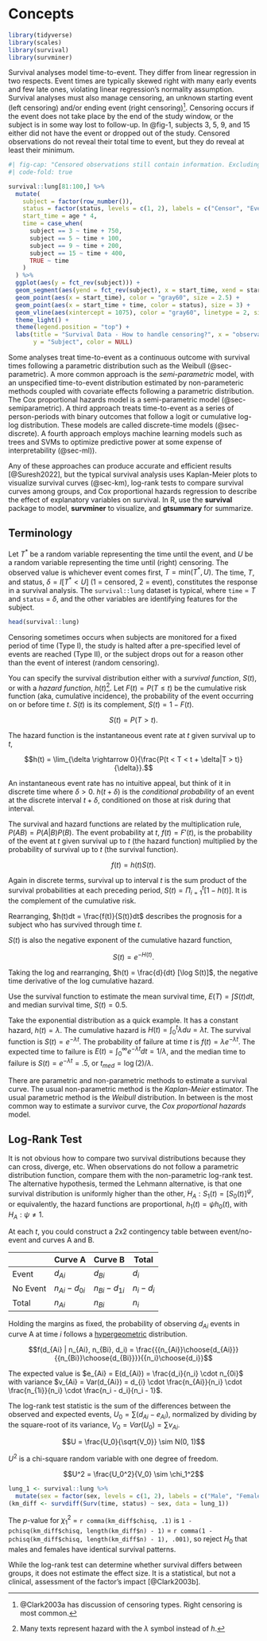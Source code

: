 # Concepts

```r
library(tidyverse)
library(scales)
library(survival)
library(survminer)
```

Survival analyses model time-to-event. They differ from linear regression in two respects. Event times are typically skewed right with many early events and few late ones, violating linear regression's normality assumption. Survival analyses must also manage censoring, an unknown starting event (left censoring) and/or ending event (right censoring)^[@Clark2003a has discussion of censoring types. Right censoring is most common.]. Censoring occurs if the event does not take place by the end of the study window, or the subject is in some way lost to follow-up. In @fig-1, subjects 3, 5, 9, and 15 either did not have the event or dropped out of the study. Censored observations do not reveal their total time to event, but they do reveal at least their minimum.

```r
#| fig-cap: "Censored observations still contain information. Excluding or ignoring leads to biased and inefficient predictions."
#| code-fold: true

survival::lung[81:100,] %>%
  mutate(
    subject = factor(row_number()),
    status = factor(status, levels = c(1, 2), labels = c("Censor", "Event")),
    start_time = age * 4,
    time = case_when(
      subject == 3 ~ time + 750,
      subject == 5 ~ time + 100,
      subject == 9 ~ time + 200,
      subject == 15 ~ time + 400,
      TRUE ~ time
    )
  ) %>%
  ggplot(aes(y = fct_rev(subject))) +
  geom_segment(aes(yend = fct_rev(subject), x = start_time, xend = start_time + time), size = 2, color = "darkgray") +
  geom_point(aes(x = start_time), color = "gray60", size = 2.5) +
  geom_point(aes(x = start_time + time, color = status), size = 3) +
  geom_vline(aes(xintercept = 1075), color = "gray60", linetype = 2, size = 1) +
  theme_light() +
  theme(legend.position = "top") +
  labs(title = "Survival Data - How to handle censoring?", x = "observation period",
       y = "Subject", color = NULL)
```

Some analyses treat time-to-event as a continuous outcome with survival times following a parametric distribution such as the Weibull (@sec-parametric). A more common approach is the *semi-parametric* model, with an unspecified time-to-event distribution estimated by non-parameteric methods coupled with covariate effects following a parametric distribution. The Cox proportional hazards model is a semi-parametric model (@sec-semiparametric). A third approach treats time-to-event as a series of person-periods with binary outcomes that follow a logit or cumulative log-log distribution. These models are called discrete-time models (@sec-discrete). A fourth approach employs machine learning models such as trees and SVMs to optimize predictive power at some expense of interpretability (@sec-ml)). 

Any of these approaches can produce accurate and efficient results [@Suresh2022], but the typical survival analysis uses Kaplan-Meier plots to visualize survival curves (@sec-km), log-rank tests to compare survival curves among groups, and Cox proportional hazards regression to describe the effect of explanatory variables on survival. In R, use the **survival** package to model, **survminer** to visualize, and **gtsummary** for summarize.

## Terminology {#terminology}

Let $T^*$ be a random variable representing the time until the event, and $U$ be a random variable representing the time until (right) censoring. The observed value is whichever event comes first, $T = \mathrm{min}(T^*, U)$. The time, $T$, and status, $\delta = I[T^* < U]$ (1 = censored, 2 = event), constitutes the response in a survival analysis. The `survival::lung` dataset is typical, where `time` = $T$ and `status` = $\delta$, and the other variables are identifying features for the subject.

```r
head(survival::lung)
```

Censoring sometimes occurs when subjects are monitored for a fixed period of time (Type I), the study is halted after a pre-specified level of events are reached (Type II), or the subject drops out for a reason other than the event of interest (random censoring).

You can specify the survival distribution either with a *survival function*, $S(t)$, or with a *hazard function*, $h(t)$^[Many texts represent hazard with the $\lambda$ symbol instead of $h$.]. Let $F(t) = P(T \le t)$ be the cumulative risk function (aka, cumulative incidence), the probability of the event occurring on or before time $t$. $S(t)$ is its complement, $S(t) = 1 - F(t)$. 

$$S(t) = P(T > t).$$

The hazard function is the instantaneous event rate at $t$ given survival up to $t$,

$$h(t) = \lim_{\delta \rightarrow 0}{\frac{P(t < T < t + \delta|T > t)}{\delta}}.$$

An instantaneous event rate has no intuitive appeal, but think of it in discrete time where $\delta > 0$. $h(t + \delta)$ is the *conditional probability* of an event at the discrete interval $t + \delta$, conditioned on those at risk during that interval.

The survival and hazard functions are related by the multiplication rule, $P(AB) = P(A|B)P(B)$. The event probability at $t$, $f(t) = F'(t)$, is the probability of the event at $t$ given survival up to $t$ (the hazard function) multiplied by the probability of survival up to $t$ (the survival function).

$$f(t) = h(t) S(t).$$

Again in discrete terms, survival up to interval $t$ is the sum product of the survival probabilities at each preceding period, $S(t) = \Pi_{i = 1}^t [1 - h(t)]$. It is the complement of the cumulative risk.

Rearranging, $h(t)dt = \frac{f(t)}{S(t)}dt$ describes the prognosis for a subject who has survived through time $t$. 

$S(t)$ is also the negative exponent of the cumulative hazard function,

$$S(t) = e^{-H(t)}.$$

Taking the log and rearranging, $h(t) = \frac{d}{dt} [\log S(t)]$, the negative time derivative of the log cumulative hazard.

Use the survival function to estimate the mean survival time, $E(T) = \int S(t)dt$, and median survival time, $S(t) = 0.5$.

Take the exponential distribution as a quick example. It has a constant hazard, $h(t) = \lambda$. The cumulative hazard is $H(t) = \int_0^t \lambda du = \lambda t$. The survival function is $S(t) = e^{-\lambda t}$. The probability of failure at time $t$ is $f(t) = \lambda e^{-\lambda t}$. The expected time to failure is $E(t) = \int_0^\infty e^{-\lambda t} dt = 1 / \lambda$, and the median time to failure is $S(t) = e^{-\lambda t} = .5$, or $t_{med} = \log(2) / \lambda$.

There are parametric and non-parametric methods to estimate a survival curve.  The usual non-parametric method is the *Kaplan-Meier* estimator.  The usual parametric method is the *Weibull* distribution. In between is the most common way to estimate a survivor curve, the *Cox proportional hazards* model.

## Log-Rank Test {#logrank}

It is not obvious how to compare two survival distributions because they can cross, diverge, etc. When observations do not follow a parametric distribution function, compare them with the non-parametric log-rank test. The alternative hypothesis, termed the Lehmann alternative, is that one survival distribution is uniformly higher than the other, $H_A : S_1(t) = [S_0(t)]^\psi$, or equivalently, the hazard functions are proportional, $h_1(t) = \psi h_0(t)$, with $H_A: \psi \ne 1$.

At each $t$, you could construct a 2x2 contingency table between event/no-event and curves A and B. 

|              |Curve A           |Curve B           |Total         |
|--------------|------------------|------------------|--------------|
|Event         |$d_{Ai}$          |$d_{Bi}$          |$d_i$         |
|No Event      |$n_{Ai} - d_{0i}$ |$n_{Bi} - d_{1i}$ |$n_i - d_i$   |
|Total         |$n_{Ai}$          |$n_{Bi}$          |$n_i$         |


Holding the margins as fixed, the probability of observing $d_{Ai}$ events in curve A at time $i$ follows a [hypergeometric](https://bookdown.org/mpfoley1973/probability/hypergeometric.html) distribution.

$$f(d_{Ai} | n_{Ai}, n_{Bi}, d_i) = \frac{{{n_{Ai}}\choose{d_{Ai}}}{{n_{Bi}}\choose{d_{Bi}}}}{{n_i}\choose{d_i}}$$

The expected value is $e_{Ai} = E(d_{Ai}) = \frac{d_i}{n_i} \cdot n_{0i}$ with variance $v_{Ai} = Var(d_{Ai}) = d_{i} \cdot \frac{n_{Ai}}{n_i}  \cdot \frac{n_{1i}}{n_i} \cdot \frac{n_i - d_i}{n_i - 1}$. 

The log-rank test statistic is the sum of the differences between the observed and expected events, $U_0 = \sum (d_{Ai} - e_{Ai})$, normalized by dividing by the square-root of its variance, $V_0 = Var({U_0}) = \sum v_{Ai}$.

$$U = \frac{U_0}{\sqrt{V_0}} \sim N(0, 1)$$

$U^2$ is a chi-square random variable with one degree of freedom.

$$U^2 = \frac{U_0^2}{V_0} \sim \chi_1^2$$

```r
lung_1 <- survival::lung %>%
  mutate(sex = factor(sex, levels = c(1, 2), labels = c("Male", "Female")))
(km_diff <- survdiff(Surv(time, status) ~ sex, data = lung_1))
```

The *p*-value for $\chi_1^2$ = `r comma(km_diff$chisq, .1)` is `1 - pchisq(km_diff$chisq, length(km_diff$n) - 1)` = `r comma(1 - pchisq(km_diff$chisq, length(km_diff$n) - 1), .001)`, so reject $H_0$ that males and females have identical survival patterns.

While the log-rank test can determine whether survival differs between groups, it does not estimate the effect size. It is a statistical, but not a clinical, assessment of the factor's impact [@Clark2003b]. 
